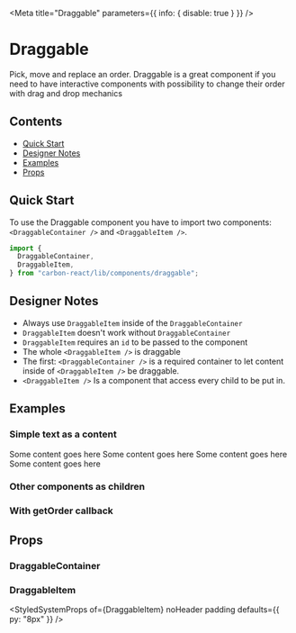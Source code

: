 

<Meta title="Draggable" parameters={{ info: { disable: true } }} />

# Draggable

Pick, move and replace an order. Draggable is a great component if you need to have interactive components
with possibility to change their order with drag and drop mechanics

## Contents

- [Quick Start](#quick-start)
- [Designer Notes](#designer-notes)
- [Examples](#examples)
- [Props](#props)

## Quick Start

To use the Draggable component you have to import two components: `<DraggableContainer />` and `<DraggableItem />`.

```javascript
import {
  DraggableContainer,
  DraggableItem,
} from "carbon-react/lib/components/draggable";
```

## Designer Notes

- Always use `DraggableItem` inside of the `DraggableContainer`
- `DraggableItem` doesn't work without `DraggableContainer`
- `DraggableItem` requires an `id` to be passed to the component
- The whole `<DraggableItem />` is draggable
- The first: `<DraggableContainer />` is a required container to let content inside of `<DraggableItem />` be draggable.
- `<DraggableItem />` Is a component that access every child to be put in.

## Examples

### Simple text as a content

<Preview>
  <Story name="default">
    <DraggableContainer>
      <DraggableItem key="1" id={1}>
        Some content goes here
      </DraggableItem>
      <DraggableItem key="2" id={2}>
        Some content goes here
      </DraggableItem>
      <DraggableItem key="3" id={3}>
        Some content goes here
      </DraggableItem>
      <DraggableItem key="4" id={4}>
        Some content goes here
      </DraggableItem>
    </DraggableContainer>
  </Story>
</Preview>

### Other components as children

<Preview>
  <Story name="components as children">
    <DraggableContainer>
      <DraggableItem key="1" id={1}>
        <Checkbox label="checkbox one" mb={0} />
      </DraggableItem>
      <DraggableItem key="2" id={2}>
        <Checkbox label="checkbox two" mb={0} />
      </DraggableItem>
      <DraggableItem key="3" id={3}>
        <Checkbox label="checkbox three" mb={0} />
      </DraggableItem>
      <DraggableItem key="4" id={4}>
        <Checkbox label="checkbox four" mb={0} />
      </DraggableItem>
    </DraggableContainer>
  </Story>
</Preview>

### With getOrder callback

<Preview>
  <Story name="with getOrder callback" id="draggable-test--default" />
</Preview>

## Props

### DraggableContainer

<StyledSystemProps of={DraggableContainer} noHeader margin />

### DraggableItem

<StyledSystemProps
  of={DraggableItem}
  noHeader
  padding
  defaults={{ py: "8px" }}
/>
